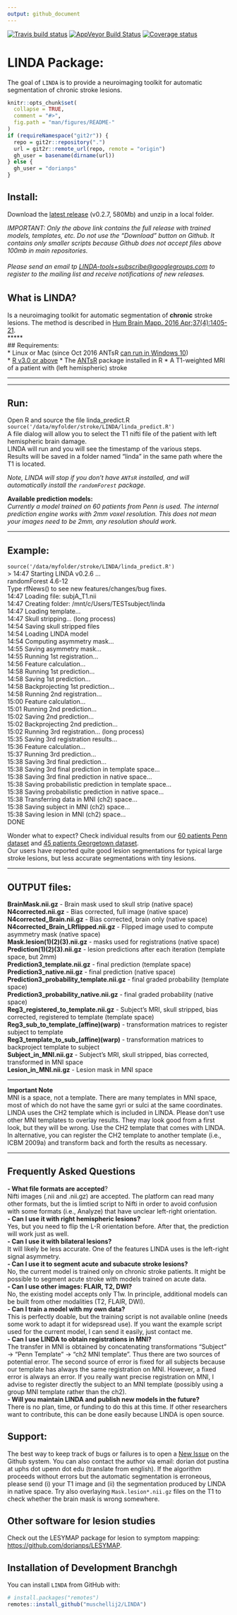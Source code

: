 ```yaml
---
output: github_document
---
```


[![Travis build status](https://travis-ci.com/muschellij2/LINDA.svg?branch=master)](https://travis-ci.com/muschellij2/LINDA)
[![AppVeyor Build Status](https://ci.appveyor.com/api/projects/status/github/muschellij2/LINDA?branch=master&svg=true)](https://ci.appveyor.com/project/muschellij2/LINDA)
[![Coverage status](https://codecov.io/gh/muschellij2/LINDA/branch/master/graph/badge.svg)](https://codecov.io/gh/muschellij2/LINDA)
<!-- README.md is generated from README.Rmd. Please edit that file -->

# LINDA Package: 

The goal of `LINDA` is to provide a neuroimaging toolkit for automatic segmentation of chronic stroke lesions.

```r
knitr::opts_chunk$set(
  collapse = TRUE,
  comment = "#>",
  fig.path = "man/figures/README-"
)
if (requireNamespace("git2r")) {
  repo = git2r::repository(".")
  url = git2r::remote_url(repo, remote = "origin") 
  gh_user = basename(dirname(url))
} else {
  gh_user = "dorianps"
}
```


## Install:

Download the [latest
release](https://github.com/dorianps/LINDA/releases/download/0.2.7/LINDA_v0.2.7.zip)
(v0.2.7, 580Mb) and unzip in a local folder.

*IMPORTANT: Only the above link contains the full release with trained
models, templates, etc. Do not use the “Download” button on Github. It
contains only smaller scripts because Github does not accept files above
100mb in main
repositories.*

###### Please send an email tp <LINDA-tools+subscribe@googlegroups.com> to register to the mailing list and receive notifications of new releases.

## What is LINDA?

Is a neuroimaging toolkit for automatic segmentation of **chronic**
stroke lesions. The method is described in [Hum Brain Mapp. 2016
Apr;37(4):1405-21](http://onlinelibrary.wiley.com/doi/10.1002/hbm.23110/abstract).  
\*\*\*\*\*  
\#\# Requirements:  
\* Linux or Mac (since Oct 2016 ANTsR [can run in
Windows 10](https://github.com/stnava/ANTsR/wiki/Installing-ANTsR-in-Windows-10-\(along-with-FSL,-Rstudio,-Freesurfer,-etc\).))  
\* [R v3.0 or above](http://www.r-project.org/) \* The
[ANTsR](http://stnava.github.io/ANTsR/) package installed in R \* A
T1-weighted MRI of a patient with (left hemispheric) stroke

-----

-----

## Run:

Open R and source the file linda\_predict.R
`source('/data/myfolder/stroke/LINDA/linda_predict.R')`  
A file dialog will allow you to select the T1 nifti file of the patient
with left hemispheric brain damage.  
LINDA will run and you will see the timestamp of the various steps.  
Results will be saved in a folder named “linda” in the same path where
the T1 is located.

*Note, LINDA will stop if you don’t have `ANTsR` installed, and will
automatically install the `randomForest` package.*

**Available prediction models:**  
*Currently a model trained on 60 patients from Penn is used. The
internal prediction engine works with 2mm voxel resolution. This does
not mean your images need to be 2mm, any resolution should work.*

-----

## Example:

`source('/data/myfolder/stroke/LINDA/linda_predict.R')`  
\> 14:47 Starting LINDA v0.2.6 …  
randomForest 4.6-12  
Type rfNews() to see new features/changes/bug fixes.  
14:47 Loading file: subjA\_T1.nii  
14:47 Creating folder: /mnt/c/Users/TESTsubject/linda  
14:47 Loading template…  
14:47 Skull stripping… (long process)  
14:54 Saving skull stripped files  
14:54 Loading LINDA model  
14:54 Computing asymmetry mask…  
14:55 Saving asymmetry mask…  
14:55 Running 1st registration…  
14:56 Feature calculation…  
14:58 Running 1st prediction…  
14:58 Saving 1st prediction…  
14:58 Backprojecting 1st prediction…  
14:58 Running 2nd registration…  
15:00 Feature calculation…  
15:01 Running 2nd prediction…  
15:02 Saving 2nd prediction…  
15:02 Backprojecting 2nd prediction…  
15:02 Running 3rd registration… (long process)  
15:35 Saving 3rd registration results…  
15:36 Feature calculation…  
15:37 Running 3rd prediction…  
15:38 Saving 3rd final prediction…  
15:38 Saving 3rd final prediction in template space…  
15:38 Saving 3rd final prediction in native space…  
15:38 Saving probabilistic prediction in template space…  
15:38 Saving probabilistic prediction in native space…  
15:38 Transferring data in MNI (ch2) space…  
15:38 Saving subject in MNI (ch2) space…  
15:38 Saving lesion in MNI (ch2) space…  
DONE

Wonder what to expect? Check individual results from our [60 patients
Penn
dataset](https://drive.google.com/file/d/0BxHeqEv37qqDT085MHAyMzFJcVk)
and [45 patients Georgetown
dataset](https://drive.google.com/open?id=0BxHeqEv37qqDY1psaC14QXZSOXc).  
Our users have reported quite good lesion segmentations for typical
large stroke lesions, but less accurate segmentations with tiny lesions.

-----

## OUTPUT files:

**BrainMask.nii.gz** - Brain mask used to skull strip (native space)  
**N4corrected.nii.gz** - Bias corrected, full image (native space)  
**N4corrected\_Brain.nii.gz** - Bias corrected, brain only (native
space)  
**N4corrected\_Brain\_LRflipped.nii.gz** - Flipped image used to compute
asymmetry mask (native space)  
**Mask.lesion(1)(2)(3).nii.gz** - masks used for registrations (native
space)  
**Prediction(1)(2)(3).nii.gz** - lesion predictions after each iteration
(template space, but 2mm)  
**Prediction3\_template.nii.gz** - final prediction (template space)  
**Prediction3\_native.nii.gz** - final prediction (native space)  
**Prediction3\_probability\_template.nii.gz** - final graded probability
(template space)  
**Prediction3\_probability\_native.nii.gz** - final graded probability
(native space)  
**Reg3\_registered\_to\_template.nii.gz** - Subject’s MRI, skull
stripped, bias corrected, registered to template (template space)  
**Reg3\_sub\_to\_template\_(affine)(warp)** - transformation matrices to
register subject to template  
**Reg3\_template\_to\_sub\_(affine)(warp)** - transformation matrices to
backproject template to subject  
**Subject\_in\_MNI.nii.gz** - Subject’s MRI, skull stripped, bias
corrected, transformed in MNI space  
**Lesion\_in\_MNI.nii.gz** - Lesion mask in MNI space

-----

**Important Note**  
MNI is a space, not a template. There are many templates in MNI space,
most of which do not have the same gyri or sulci at the same
coordinates. LINDA uses the CH2 template which is included in LINDA.
Please don’t use other MNI templates to overlay results. They may look
good from a first look, but they will be wrong. Use the CH2 template
that comes with LINDA. In alternative, you can register the CH2 template
to another template (i.e., ICBM 2009a) and transform back and forth the
results as necessary.

-----

## Frequently Asked Questions

**- What file formats are accepted**?  
Nifti images (.nii and .nii.gz) are accepted. The platform can read many
other formats, but the is limtied script to Nifti in order to avoid
confusion with some formats (i.e., Analyze) that have unclear left-right
orientation.  
**- Can I use it with right hemispheric lesions?**  
Yes, but you need to flip the L-R orientation before. After that, the
prediction will work just as well.  
**- Can I use it with bilateral lesions?**  
It will likely be less accurate. One of the features LINDA uses is the
left-right signal asymmetry.  
**- Can I use it to segment acute and subacute stroke lesions?**  
No, the current model is trained only on chronic stroke patients. It
might be possible to segment acute stroke with models trained on acute
data.  
**- Can I use other images: FLAIR, T2, DWI?**  
No, the existing model accepts only T1w. In principle, additional models
can be built from other modalities (T2, FLAIR, DWI).  
**- Can I train a model with my own data?**  
This is perfectly doable, but the training script is not available
online (needs some work to adapt it for widepsread use). If you want the
example script used for the current model, I can send it easily, just
contact me.  
**- Can I use LINDA to obtain registrations in MNI?**  
The transfer in MNI is obtained by concatenating transformations
“Subject” -\> “Penn Template” -\> “ch2 MNI template”. Thus there are
two sources of potential error. The second source of error is fixed for
all subjects because our template has always the same registration on
MNI. However, a fixed error is always an error. If you really want
precise registration on MNI, I advise to register directly the subject
to an MNI template (possibly using a group MNI template rather than the
ch2).  
**- Will you maintain LINDA and publish new models in the future?**  
There is no plan, time, or funding to do this at this time. If other
researchers want to contribute, this can be done easily because LINDA is
open source.

## Support:

The best way to keep track of bugs or failures is to open a [New
Issue](https://github.com/dorianps/LINDA/issues) on the Github system.
You can also contact the author via email: dorian dot pustina at uphs
dot upenn dot edu (translate from english). If the algorithm proceeds
without errors but the automatic segmentation is erroneous, please send
(i) your T1 image and (ii) the segmentation produced by LINDA in native
space. Try also overlaying `Mask.lesion*.nii.gz` files on the T1 to
check whether the brain mask is wrong somewhere.

## Other software for lesion studies

Check out the LESYMAP package for lesion to symptom mapping:
<https://github.com/dorianps/LESYMAP>.


## Installation of Development Branchgh

You can install `LINDA` from GitHub with:

```r
# install.packages("remotes")
remotes::install_github("muschellij2/LINDA")
```
